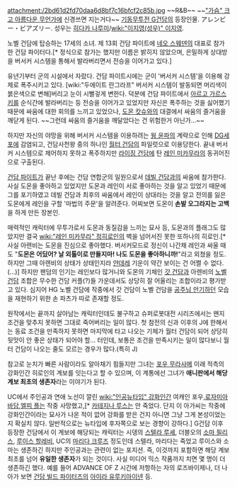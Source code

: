 attachment:/2bd61d2fd70daa6d8bf7c16bfcf2c85b.jpg 
~~R&B~~
~~[["가슴" 크고 아름다운 무언가]]에 신경쓰면 지는거다~~
[[기동무투전 G건담]]의 등장인물. アレンビー・ビアズリー. 성우는 [[히다카 나루미]]/[[wiki:"이지영(성우)" 이지영]].

노벨 건담에 탑승하는 17세의 소녀. 제 13회 건담 파이트에 [[네오 스웨덴]]의 대표로 참가한 건담 파이터다.[* 정식으로 참가는 했지만 이름은 밝히지 않았으며, 은밀하게 상대방을 버서커 시스템을 통해서 발라버리면서 전승을 이어가고 있다.]

유년기부터 군의 시설에서 자랐다. 건담 파이트시에는 군이 '버서커 시스템'을 이용해 강제로 폭주시키고 있다. [wiki:"두에이트 란그라프" 버서커 시스템이 발동되면 머리색이 붉은색으로 변해]버리고 눈이 시뻘겋게 변한다. 덕분에 건담 파이트에서 [[아르고 가르스키]]를 순식간에 발라버리는 등 전승을 이어가고 있었지만 자신은 폭주하는 것을 싫어했기 때문에 싸움에 대한 회의를 느끼고 있었으나, [[도몬 캇슈]]와의 대결에서 싸움의 즐거움을 깨닫게 된다. ~~그런데 싸움의 즐거움을 깨달았다는 건 위험한거 아닌가...~~

하지만 자신의 야망을 위해 버서커 시스템을 이용하려는 [[웡 윤파]]의 계략으로 인해 [[DG세포]]에 감염되고, 건담사천왕 중의 하나인 [[월터 건담]]의 파일럿으로 이용당한다. 끝내 버서커 시스템으로 제어하지 못하고 폭주하지만 [[라이징 건담]]에 탄 [[레인 미카무라]]의 동귀어진으로 구출된다.

[[건담 파이트]]가 끝난 후에는 건담 연합군의 일원으로서 [[데빌 건담]]과의 싸움에 참가한다. 사실 도몬을 좋아하고 있었지만 도몬과 레인이 서로 좋아하는 것을 알고 있었기 때문에 그를 포기하였고 데빌 건담과 최후의 싸움에서 레인이 상대라는 것을 알고 전의를 잃은 도몬에게 레인을 구할 '마법의 주문'을 알려준다. 어찌보면 도몬이 '''손발 오그라지는 고백'''을 하게 만든 장본인.

매력적인 캐릭터에 무투가로서 도몬과 동질감을 느끼는 묘사 등, 도몬과의 플래그도 많았지만 결국 [[wiki:"레인 미카무라" 정히로인]]의 벽을 넘어서진 못한 또하나의 히로인.[* 사실 아렌비는 도몬을 진심으로 좋아했다. 버서커모드로 정신이 나간채 레인과 싸울 때도 "'''도몬은 어딨어? 날 외톨이로 만들지마! 나도 도몬을 좋아하니까!'''"라고 외쳤을 정도. 하지만 그때 아렌비의 상태가 상태인지라 [[얀데레]] 기운이 약간 보이는 건 어쩔 수 없다.(...)] 하지만 팬덤의 인기는 레인보다 많거니와 도몬의 기체인 [[갓 건담]]과 아렌비의 [[노벨 건담]] 조합은 무수한 건담 커플(?)들 가운데서도 상당히 잘 어울리는 조합이라고 평가받고 있다. 심지어 HG 노벨 건담에 작중에서 갓 건담이 노벨 건담을 [[공주님 안기]]하던 모습을 재현하기 위한 손 파츠가 따로 존재할 정도.

원작에서는 끝까지 살아남는 캐릭터인데도 불구하고 슈퍼로봇대전 시리즈에서는 왠지 조건을 맞추지 못하면 그대로 죽어버리는 일이 많다. 첫 참전의 신과 이후의 J에 한해서는 동료 조건을 만족하지 못하면 마지막에 타고 나오는 기체가 월터 건담이 되어 상당히 뒷맛이 안 좋은 상태가 되어야 할... 터인데, 보통은 조건을 만족시키는 일이 많다보니 월터 건담이 나오는 줄도 모르는 경우가 많다.(특히 J)

참고로 눈치가 빠른 사람이라도 알아채기 힘들지만 그녀는 [[포우 무라사메]] 이래 적측의 강화인간 히로인의 계보를 잇는다고 할 수 있으며, 이 계통에선 그녀가 '''애니판에서 해당 계보 최초의 생존자'''라는 이야기가 된다. 

UC에서 주인공과 연애 노선이 깔린 [[wiki:"인공뉴타입" 강화인간]] 여캐인 포우,[[로자미아 바담]],[[엘피 플]]는 작중 사망했고,[* [[카테지나 루스]]는 안 죽었다. 단지 이 아가씨는 작중에 강화인간이라는 묘사가 나온 적이 없어 강화를 받은 건지 아니면 그냥 그게 본성이었는지 확실치 않다. 일반적으로는 뉴타입에 후자쪽으로 보는 경향이 강하다.] G건담 이후 등장한 건담에서 이 계보에 해당되는 캐릭터는 시뎅의 [[스텔라 루셰]], 더블오의 [[소마 필리스]], [[루이스 할레비]], UC의 [[마리다 크루즈]] 정도인데 스텔라, 마리다는 죽었고 루이스와 소마는 생존하긴 하지만 주인공과는 관련이 없는 포지션. 즉, 이것까지 포함하면 해당 계보 최초를 넘어 '''유일한 생존자'''가 되는 것이다. 사실 미디어 믹스 작품까지 치면 몇 명이 더 생존하긴 했다. 예를 들어 ADVANCE OF Z 시간에 저항하는 자의 로즈바이제나, 더 나아가 보면 [[건담 빌드 파이터즈]]의 [[아이라 유루키아이넨]] 등.
